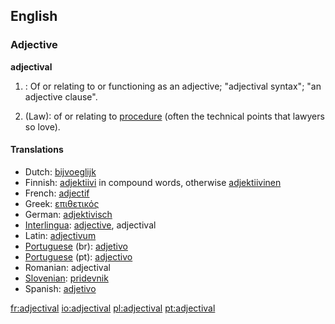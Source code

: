 ==English==

===Adjective===
'''adjectival'''
# {{grammar}}: Of or relating to or functioning as an adjective; "adjectival syntax"; "an adjective clause".
#(Law): of or relating to [[procedure]] (often the technical points that lawyers so love).

====Translations====
*Dutch: [[bijvoeglijk]]
*Finnish: [[adjektiivi]] in compound words, otherwise [[adjektiivinen]]
*French: [[adjectif]]
*Greek: [[επιθετικός]]
*German: [[adjektivisch]]
*[[Interlingua]]: [[adjective]], adjectival
*Latin: [[adjectivum]]
*[[Portuguese]] (br): [[adjetivo]]
*[[Portuguese]] (pt): [[adjectivo]]
*Romanian: adjectival
*[[Slovenian]]: [[pridevnik]]
*Spanish: [[adjetivo]]

[[fr:adjectival]]
[[io:adjectival]]
[[pl:adjectival]]
[[pt:adjectival]]
